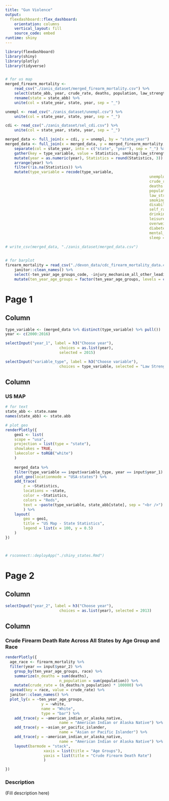 ```yaml
---
title: "Gun Violence"
output: 
  flexdashboard::flex_dashboard:
    orientation: columns
    vertical_layout: fill
    source_code: embed
runtime: shiny
---
```


```r
library(flexdashboard)
library(shiny)
library(plotly)
library(tidyverse)


# for us map
merged_firearm_mortality <-
	read_csv("./zanis_dataset/merged_firearm_mortality.csv") %>%
	select(state_abb, year, crude_rate, deaths, population, law_strength) %>%
	rename(state = state_abb) %>% 
	unite(col = state_year, state, year, sep = "_")

unempl <- read_csv("./zanis_dataset/unempl.csv") %>% 
	unite(col = state_year, state, year, sep = "_")

cdi <- read_csv("./zanis_dataset/sel_cdi.csv") %>% 
	unite(col = state_year, state, year, sep = "_")

merged_data <- full_join(x = cdi, y = unempl, by = "state_year")
merged_data <- full_join(x = merged_data, y = merged_firearm_mortality, by = "state_year") %>%
	separate(col = state_year, into = c("state", "year"), sep = "_") %>%
	gather(key = type_variable, value = Statistics, smoking:law_strength) %>% 
	mutate(year = as.numeric(year), Statistics = round(Statistics, 3)) %>% 
	arrange(year) %>%
	filter(!is.na(Statistics)) %>%
	mutate(type_variable = recode(type_variable,
																unemployment_rate = "Unemployment Rate",
																crude_rate = "Crude Rate",
																deaths = "Deaths",
																population = "Population",
																law_strength = "Law Strength (2016 only)",
																smoking = "Smoking",
																disability_65 = "Disability",
																self_rated_health = "Self Reported Health",
																drinking = "Drinking",
																leisure_phys_act = "Leisure Physical Activities",
																overweight = "Overweight",
																diabetes = "Diabetes",
																mental_health = "Mental Health",
																sleep = "Sleep"))
	
# write_csv(merged_data, "./zanis_dataset/merged_data.csv")


# for barplot
firearm_mortality = read_csv("./devon_data/cdc_firearm_mortality_data.csv", na = "Unreliable") %>% 
	janitor::clean_names() %>% 
	select(-ten_year_age_groups_code, -injury_mechanism_all_other_leading_causes_code, -race_code, death_cause = injury_mechanism_all_other_leading_causes) %>% 
	mutate(ten_year_age_groups = factor(ten_year_age_groups, levels = c("1-4 years", "5-14 years", "15-24 years", "25-34 years", "35-44 years", "45-54 years", "55-64 years", "65-74 years", "75-84 years", "85+ years")))


```

Page 1
===================================== 

Column {.sidebar}
-----------------------------------------------------------------------


```r

type_variable <- (merged_data %>% distinct(type_variable) %>% pull())
year <- c(2000:2016)

selectInput("year_1", label = h3("Choose year"),
						choices = as.list(year),
						selected = 2015)

selectInput("variable_type", label = h3("Choose variable"),
						choices = type_variable, selected = "Law Strength (2016 only)")

```

Column
-----------------------------------------------------------------------

### US MAP

```r
# for text
state_abb <- state.name
names(state_abb) <- state.abb

# plot_geo
renderPlotly({
	geo1 <- list(
	scope = "usa",
	projection = list(type = "state"),
	showlakes = TRUE,
	lakecolor = toRGB("white")
	)
	
	merged_data %>% 
	filter(type_variable == input$variable_type, year == input$year_1) %>% 
	plot_geo(locationmode = "USA-states") %>% 
	add_trace(
		z = ~Statistics,
		locations = ~state,
		color = ~Statistics,
		colors = "Reds",
		text = ~paste(type_variable, state_abb[state], sep = "<br />")
		) %>%
	layout(
		geo = geo1,
		title = "US Map - State Statistics",
		legend = list(x = 100, y = 0.5)
	)
})



# rsconnect::deployApp("./shiny_states.Rmd")

```

Page 2
===================================== 

Column {.sidebar}
-----------------------------------------------------------------------

```r
selectInput("year_2", label = h3("Choose year"),
						choices = as.list(year), selected = 2013)
```



Column {.tabset}
-----------------------------------------------------------------------

### Crude Firearm Death Rate Across All States by Age Group and Race

```r

renderPlotly({
  age_race <- firearm_mortality %>% 
  filter(year == input$year_2) %>% 
	group_by(ten_year_age_groups, race) %>%
	summarize(n_deaths = sum(deaths),
						n_population = sum(population)) %>% 
	mutate(crude_rate = (n_deaths/n_population) * 100000) %>% 
  spread(key = race, value = crude_rate) %>%
  janitor::clean_names() %>% 
  plot_ly(x = ~ten_year_age_groups,
  				y = ~white,
  				name = "White",
  				type = "bar") %>% 
  	add_trace(y = ~american_indian_or_alaska_native,
  						name = "American Indian or Alaska Native") %>% 
  	add_trace(y = ~asian_or_pacific_islander,
  						name = "Asian or Pacific Islander") %>% 
  	add_trace(y = ~american_indian_or_alaska_native,
  						name = "American Indian or Alaska Native") %>% 
  	layout(barmode = "stack",
  				 xaxis = list(title = "Age Groups"),
  				 yaxis = list(title = "Crude Firearm Death Rate")
  				 )

})

```

### Description

(Fill description here)


